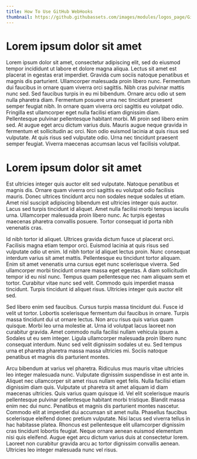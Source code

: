 ```yaml
---
title: How To Use GitHub WebHooks
thumbnail: https://github.githubassets.com/images/modules/logos_page/GitHub-Mark.png
---
```


# Lorem ipsum dolor sit amet

Lorem ipsum dolor sit amet, consectetur adipiscing elit, sed do eiusmod tempor incididunt ut labore et dolore magna aliqua. Lectus sit amet est placerat in egestas erat imperdiet. Gravida cum sociis natoque penatibus et magnis dis parturient. Ullamcorper malesuada proin libero nunc. Fermentum dui faucibus in ornare quam viverra orci sagittis. Nibh cras pulvinar mattis nunc sed. Sed faucibus turpis in eu mi bibendum. Ornare arcu odio ut sem nulla pharetra diam. Fermentum posuere urna nec tincidunt praesent semper feugiat nibh. In ornare quam viverra orci sagittis eu volutpat odio. Fringilla est ullamcorper eget nulla facilisi etiam dignissim diam. Pellentesque pulvinar pellentesque habitant morbi. Mi proin sed libero enim sed. At augue eget arcu dictum varius duis. Mauris augue neque gravida in fermentum et sollicitudin ac orci. Non odio euismod lacinia at quis risus sed vulputate. At quis risus sed vulputate odio. Urna nec tincidunt praesent semper feugiat. Viverra maecenas accumsan lacus vel facilisis volutpat.

# Lorem ipsum dolor sit amet

Est ultricies integer quis auctor elit sed vulputate. Natoque penatibus et magnis dis. Ornare quam viverra orci sagittis eu volutpat odio facilisis mauris. Donec ultrices tincidunt arcu non sodales neque sodales ut etiam. Amet nisl suscipit adipiscing bibendum est ultricies integer quis auctor. Lacus sed turpis tincidunt id aliquet. Amet nulla facilisi morbi tempus iaculis urna. Ullamcorper malesuada proin libero nunc. Ac turpis egestas maecenas pharetra convallis posuere. Tortor consequat id porta nibh venenatis cras.

Id nibh tortor id aliquet. Ultrices gravida dictum fusce ut placerat orci. Facilisis magna etiam tempor orci. Euismod lacinia at quis risus sed vulputate odio ut enim. Id nibh tortor id aliquet lectus proin. Nunc consequat interdum varius sit amet mattis. Pellentesque eu tincidunt tortor aliquam. Enim sit amet venenatis urna cursus eget nunc scelerisque viverra. Sed ullamcorper morbi tincidunt ornare massa eget egestas. A diam sollicitudin tempor id eu nisl nunc. Tempus quam pellentesque nec nam aliquam sem et tortor. Curabitur vitae nunc sed velit. Commodo quis imperdiet massa tincidunt. Turpis tincidunt id aliquet risus. Ultricies integer quis auctor elit sed.

Sed libero enim sed faucibus. Cursus turpis massa tincidunt dui. Fusce id velit ut tortor. Lobortis scelerisque fermentum dui faucibus in ornare. Turpis massa tincidunt dui ut ornare lectus. Non arcu risus quis varius quam quisque. Morbi leo urna molestie at. Urna id volutpat lacus laoreet non curabitur gravida. Amet commodo nulla facilisi nullam vehicula ipsum a. Sodales ut eu sem integer. Ligula ullamcorper malesuada proin libero nunc consequat interdum. Nunc sed velit dignissim sodales ut eu. Sed tempus urna et pharetra pharetra massa massa ultricies mi. Sociis natoque penatibus et magnis dis parturient montes.

Arcu bibendum at varius vel pharetra. Ridiculus mus mauris vitae ultricies leo integer malesuada nunc. Vulputate dignissim suspendisse in est ante in. Aliquet nec ullamcorper sit amet risus nullam eget felis. Nulla facilisi etiam dignissim diam quis. Vulputate ut pharetra sit amet aliquam id diam maecenas ultricies. Quis varius quam quisque id. Vel elit scelerisque mauris pellentesque pulvinar pellentesque habitant morbi tristique. Blandit massa enim nec dui nunc. Penatibus et magnis dis parturient montes nascetur. Commodo elit at imperdiet dui accumsan sit amet nulla. Phasellus faucibus scelerisque eleifend donec pretium vulputate. Nisi lacus sed viverra tellus in hac habitasse platea. Rhoncus est pellentesque elit ullamcorper dignissim cras tincidunt lobortis feugiat. Neque ornare aenean euismod elementum nisi quis eleifend. Augue eget arcu dictum varius duis at consectetur lorem. Laoreet non curabitur gravida arcu ac tortor dignissim convallis aenean. Ultricies leo integer malesuada nunc vel risus.
